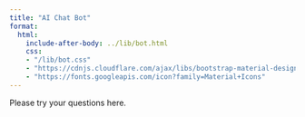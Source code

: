 ```yaml
---
title: "AI Chat Bot"
format:
  html:
    include-after-body: ../lib/bot.html
    css:
    - "/lib/bot.css"
    - "https://cdnjs.cloudflare.com/ajax/libs/bootstrap-material-design/4.0.2/bootstrap-material-design.css"
    - "https://fonts.googleapis.com/icon?family=Material+Icons"
---
```


Please try your questions here.
